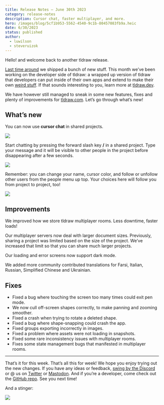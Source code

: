 ```yaml
---
title: Release Notes – June 30th 2023
category: release-notes
description: Cursor chat, faster multiplayer, and more.
hero: /images/blog/5cf1b953-5562-4540-9c1b-80457083fb9a.heic
date: 6/30/2023
status: published
author:
  - luwilson
  - steveruizok
---
```


Hello! and welcome back to another tldraw release.

[Last time around](https://tldraw.substack.com/p/release-notes-june-9th-2023) we shipped a bunch of new stuff. This month we’ve been working on the developer side of tldraw: a wrapped up version of tldraw that developers can put inside of their own apps and extend to make their own [weird stuff](https://twitter.com/steveruizok/status/1674376276788883456). If that sounds interesting to you, learn more at [tldraw.dev](https://www.tldraw.dev).

We have however still managed to sneak in some new features, fixes and plenty of improvements for [tldraw.com](https://www.tldraw.com). Let’s go through what’s new!

## What’s new

You can now use **cursor chat** in shared projects.

![](/images/blog/7feb9bb9-b771-4ce0-a6ec-726dde1b4305_960x540.gif)

Start chatting by pressing the forward slash key **/** in a shared project. Type your message and it will be visible to other people in the project before disappearing after a few seconds.

![](/images/blog/946479a2-4c86-4fd7-a36e-23adc6e69c2e_720x406.gif)

Remember: you can change your name, cursor color, and follow or unfollow other users from the people menu up top. Your choices here will follow you from project to project, too!

![](/images/blog/54e27896-1f4c-4719-9d0e-4ea1e9991d97_960x540.gif)

## Improvements

We improved how we store tldraw multiplayer rooms. Less downtime, faster loads!

Our multiplayer servers now deal with larger document sizes. Previously, sharing a project was limited based on the size of the project. We’ve increased that limit so that you can share much larger projects.

Our loading and error screens now support dark mode.

We added more community contributed translations for Farsi, Italian, Russian, Simplified Chinese and Ukrainian.

## Fixes

- Fixed a bug where touching the screen too many times could exit pen mode.
- We now cull off-screen shapes correctly, to make panning and zooming smoother.
- Fixed a crash when trying to rotate a deleted shape.
- Fixed a bug where shape-snapping could crash the app.
- Fixed groups exporting incorrectly in images.
- Fixed a problem where assets were not loading in snapshots.
- Fixed some rare inconsistency issues with multiplayer rooms.
- Fixes some state management bugs that manifested in multiplayer rooms.

---

That’s it for this week. That’s all this for week! We hope you enjoy trying out the new changes. If you have any ideas or feedback, [swing by the Discord](https://discord.gg/Up7bFHPstc) or @ us on [Twitter](https://twitter.com/tldraw) or [Mastodon](https://mas.to/@tldraw). And if you’re a developer, come check out the [GitHub repo](https://github.com/tldraw/tldraw). See you next time!

And a stinger:

![](/images/blog/4fd8e559-e03d-4103-b300-29666313ea06_720x406.gif)
